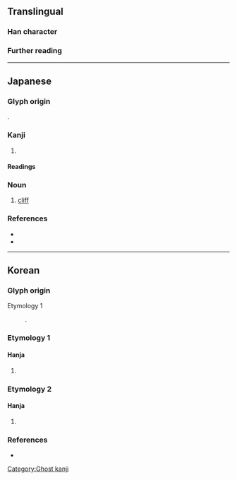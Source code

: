 {{character info}}
==Translingual==

===Han character===
{{Han char|rn=46|rad=山|as=05|sn=8|four=21760|canj=UYR|ids=⿰山占}}

===Further reading===
{{Han ref|kx=0310.071|dj=0610.130|hdz=10766.101|uh=5CBE}}

----

==Japanese==

===Glyph origin===
{{ja-etym-kokuji}}.

===Kanji===
{{ja-kanji|grade=|rs=山05}}

# {{n-g|used in [[placename]]s}}
{{attention|ja|reference #2 provides a decent amount of material to work with}}

====Readings====
{{ja-readings
|on=
|kun=やま-, はけ-}}

===Noun===
{{ja-noun|はけ}}

# [[cliff]]

===References===
* {{R:Koseki Moji|090890}}
* {{R:Wasei Kanji 2014|528}}

[[Category:Ghost kanji]]

----

==Korean==

===Glyph origin===
{{ko-etym-gukja}}

; Etymology 1
: {{Han compound|山#Korean|占#Korean|c1=s|c2=p|t1=mountain|tr2={{ko-l|점}}|ls=psc}}.

===Etymology 1===

====Hanja====
{{ko-hanja-search}}
{{ko-hanja|[[땅]] [[이름]]|점}}

# {{hanja form of|점|{{n-g|used in [[placename]]s}}}}
#: {{uxi|ko|河'''岾'''面 (하'''점'''면)|tr=[[w:ko:하점면|Ha'''jeom'''myeon]]|an administrative division of [[w:Ganghwa-gun|Ganghwa-gun]], South Korea}}
#: {{uxi|ko|楡'''岾'''寺 (유'''점'''사)|tr=[[w:Yujomsa|Yu'''jeom'''sa]]|a temple in [[w:Mount Kumgang|Mount Kumgang]], North Korea}}

===Etymology 2===
{{ko-etym-native}}

====Hanja====
{{ko-hanja|고개|재}}

# {{hanja form of|재|a [[mountain pass]]}}

===References===
* {{R:hanjadoc|2727}}